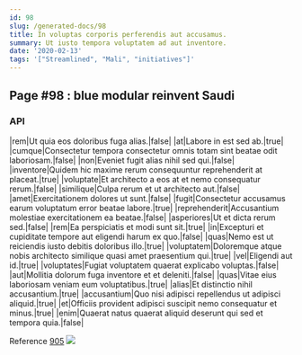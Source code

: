 ```yaml
---
id: 98
slug: /generated-docs/98
title: In voluptas corporis perferendis aut accusamus.
summary: Ut iusto tempora voluptatem ad aut inventore.
date: '2020-02-13'
tags: '["Streamlined", "Mali", "initiatives"]'
---
```



## Page #98 : blue modular reinvent Saudi
### API

|rem|Ut quia eos doloribus fuga alias.|false|
|at|Labore in est sed ab.|true|
|cumque|Consectetur tempora consectetur omnis totam sint beatae odit laboriosam.|false|
|non|Eveniet fugit alias nihil sed qui.|false|
|inventore|Quidem hic maxime rerum consequuntur reprehenderit at placeat.|true|
|voluptate|Et architecto a eos at et nemo consequatur rerum.|false|
|similique|Culpa rerum et ut architecto aut.|false|
|amet|Exercitationem dolores ut sunt.|false|
|fugit|Consectetur accusamus earum voluptatum error beatae labore.|true|
|reprehenderit|Accusantium molestiae exercitationem ea beatae.|false|
|asperiores|Ut et dicta rerum sed.|false|
|rem|Ea perspiciatis et modi sunt sit.|true|
|in|Excepturi et cupiditate tempore aut eligendi harum ex quo.|false|
|quas|Nemo est ut reiciendis iusto debitis doloribus illo.|true|
|voluptatem|Doloremque atque nobis architecto similique quasi amet praesentium qui.|true|
|vel|Eligendi aut id.|true|
|voluptates|Fugiat voluptatem quaerat explicabo voluptas.|false|
|aut|Mollitia dolorum fuga inventore et et deleniti.|false|
|quas|Vitae eius laboriosam veniam eum voluptatibus.|true|
|alias|Et distinctio nihil accusantium.|true|
|accusantium|Quo nisi adipisci repellendus ut adipisci aliquid.|true|
|et|Officiis provident adipisci suscipit nemo consequatur et minus.|true|
|enim|Quaerat natus quaerat aliquid deserunt qui sed et tempora quia.|false|

Reference [905](/generated-docs/905)
![](/assets/cats-0.jpg)




